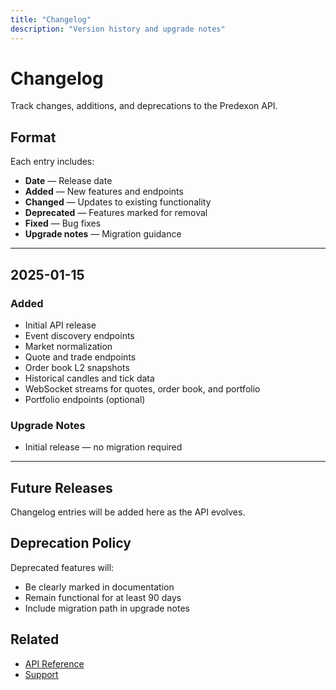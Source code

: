 ```yaml
---
title: "Changelog"
description: "Version history and upgrade notes"
---
```


# Changelog

Track changes, additions, and deprecations to the Predexon API.

## Format

Each entry includes:
- **Date** — Release date
- **Added** — New features and endpoints
- **Changed** — Updates to existing functionality
- **Deprecated** — Features marked for removal
- **Fixed** — Bug fixes
- **Upgrade notes** — Migration guidance

---

## 2025-01-15

### Added
- Initial API release
- Event discovery endpoints
- Market normalization
- Quote and trade endpoints
- Order book L2 snapshots
- Historical candles and tick data
- WebSocket streams for quotes, order book, and portfolio
- Portfolio endpoints (optional)

### Upgrade Notes
- Initial release — no migration required

---

## Future Releases

Changelog entries will be added here as the API evolves.

## Deprecation Policy

Deprecated features will:
- Be clearly marked in documentation
- Remain functional for at least 90 days
- Include migration path in upgrade notes

## Related

- [API Reference](/reference/events)
- [Support](/support/contact)
